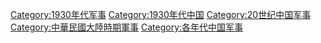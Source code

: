[[Category:1930年代军事|Category:1930年代军事]]
[[Category:1930年代中国|Category:1930年代中国]]
[[Category:20世纪中国军事|Category:20世纪中国军事]]
[[Category:中華民國大陸時期軍事|Category:中華民國大陸時期軍事]]
[[Category:各年代中国军事|Category:各年代中国军事]]